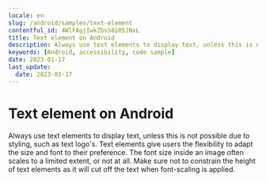 ```yaml
---
locale: en
slug: /android/samples/text-element
contentful_id: 4WlFAgjIwkZbsS8iR5JNxL
title: Text element on Android
description: Always use text elements to display text, unless this is not possible due to styling, such as text logo's.
keywords: [Android, accessibility, code sample]
date: 2023-01-17
last_update:
  date: 2023-01-17
---
```


# Text element on Android

Always use text elements to display text, unless this is not possible due to styling, such as text logo's. Text elements give users the flexibility to adapt the size and font to their preference. The font size inside an image often scales to a limited extent, or not at all. Make sure not to constrain the height of text elements as it will cut off the text when font-scaling is applied.

<CodeSample id="text-element" locale="en" platform="android"/>
